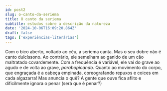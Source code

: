 ```yaml
---
id: post2
slug: o-canto-da-seriema
title: O canto da seriema
subtitle: estudos sobre a descrição da natureza
date: '2024-10-06T16:09:20.864Z'
draft: false
tags: ['experiências-literárias']
---
```


Com o bico aberto, voltado ao céu, a seriema canta. Mas o seu dobre não é canto dulcíssono.
Ao contrário, ele semelham ao ganido de um cão maltratado covardemente. Com a frequência é 
variável, ele vai do grave ao agudo e de volta ao grave, _parabopicando_. Quanto ao movimento do 
corpo, que engraçada é a cabeça empinada, coreografando repuxos e coices em cada algazarra!
Mas anuncia o quê? A gente que ouve fica aflito e dificilmente ignora o penar (será que é penar?)

